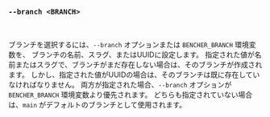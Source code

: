 ### `--branch <BRANCH>`

<br />

ブランチを選択するには、`--branch` オプションまたは `BENCHER_BRANCH` 環境変数を、
ブランチの名前、スラグ、またはUUIDに設定します。
指定された値が名前またはスラグで、ブランチがまだ存在しない場合は、そのブランチが作成されます。
しかし、指定された値がUUIDの場合は、そのブランチは既に存在していなければなりません。
両方が指定された場合、`--branch` オプションが `BENCHER_BRANCH` 環境変数より優先されます。
どちらも指定されていない場合は、`main` がデフォルトのブランチとして使用されます。